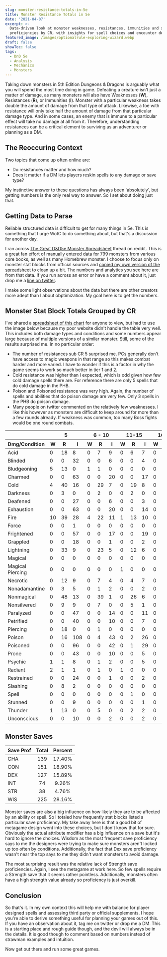 ```yaml
---
slug: monster-resistance-totals-in-5e
title: Monster Resistance Totals in 5e
date: '2021-04-07'
excerpt: >-
  Data-driven look at monster weaknesses, resistances, immunities and save
  proficiencies by CR, with insights for spell choices and encounter design.
featured_image: /images/optionalrule-exploring-wizard.webp
draft: false
showToc: false
tags:
  - DnD 5e
  - Analysis
  - Mechanics
  - Monsters
---
```


Taking down monsters in 5th Edition Dungeons & Dragons is arguably what you will spend the most time doing in game. Defeating a creature isn't just a matter of damage, as many monsters will also have Weaknesses (**W**), Resistances (**R**), or Immunities (**I**). Monster with a particular weakness takes double the amount of damage from that type of attack. Likewise, a foe with resistance will only take half the amount of damage from that particular damage type. And in some cases, an enemy that is immune to a particular effect will take no damage at all from it. Therefore, understanding resistances can be a critical element to surviving as an adventurer or planning as a DM. 

## The Reoccuring Context 

Two topics that come up often online are:

  * Do resistances matter and how much? 
  * Does it matter if a DM lets players reskin spells to any damage or save type?

My instinctive answer to these questions has always been 'absolutely', but getting numbers is the only real way to answer. So I set about doing just that.

## Getting Data to Parse

Reliable structured data is difficult to get for many things in 5e. This is something that I urge WotC to do something about, but that's a discussion for another day.

I ran across [The Great D&D5e Monster Spreadsheet](https://www.reddit.com/r/UnearthedArcana/comments/8zvr6s/the_great_dd5e_monster_spreadsheet/) thread on reddit. This is a great fan effort of manually entered data for 799 monsters from various core books, as well as many Homebrew monster. I choose to focus only on monster stat blocks from official sources and [copied my own version of the spreadsheet](https://docs.google.com/spreadsheets/d/1sx7Cc94yHu3UPjHf0uv1mHA8IoVyTxB4UWqGyLmUm6g/edit?usp=sharing) to clean up a bit. The numbers and analytics you see here are from that data. If you run across an error or have a comment about it, just drop me a [line on twitter](https://www.twitter.com/optionalrule).

I make some light observations about the data but there are other creators more adept than I about obptimization. My goal here is to get the numbers.

## Monster Stat Block Totals Grouped by CR

I've shared a [spreadsheet of this chart](https://docs.google.com/spreadsheets/d/1O2dyuRcBcMojO7cCwT5kHKRAK0AMenAQpCmazgCEn38/edit?usp=sharing) for anyone to view, but had to use the image below because my poor website didn't handle the table very well. This includes both damage types and conditions and some numbers appear large because of multiple versions of a similar monster. Still, some of the results surprised me. In no particular order:

  * The number of resistances sub CR 5 surprised me. PCs generally don't have access to magic weapons in that range so this makes combat harder and more varied. I have to wonder if this is a factor in why the game seems to work so much better in tier 1 and 2.
  * Cold resistance was higher than I expected, which is odd given how few cold damage spells there are. For reference there are only 5 spells that do cold damage in the PHB.
  * Poison and Poisoned resistance was very high. Again, the number of spells and abilities that do poison damage are very few. Only 3 spells in the PHB do poison damage.
  * Many people on twitter commented on the relatively few weaknesses. I like this however as monsters are difficult to keep around for more than a few rounds already. If weakness was common, too many Boss fights would be one round combats.

<table>
   <thead>
      <tr>
         <th> </th>
         <th colspan="3">5</th>
         <th colspan="3">6 - 10</th>
         <th colspan="3">11-15</th>
         <th colspan="3">16 - 20</th>
         <th colspan="3">20 </th>
         <th colspan="3">Totals</th>
      </tr>
      <tr>
         <th>Dmg/Condition</th>
         <th>W</th>
         <th>R</th>
         <th>I</th>
         <th>W</th>
         <th>R</th>
         <th>I</th>
         <th>W</th>
         <th>R</th>
         <th>I</th>
         <th>W</th>
         <th>R</th>
         <th>I</th>
         <th>W</th>
         <th>R</th>
         <th>I</th>
         <th>W</th>
         <th>R</th>
         <th>I</th>
      </tr>
   </thead>
   <tbody>
   <tr>
      <td>Acid</td>
      <td>0</td>
      <td>18</td>
      <td>8</td>
      <td>0</td>
      <td>7</td>
      <td>9</td>
      <td>0</td>
      <td>6</td>
      <td>7</td>
      <td>0</td>
      <td>1</td>
      <td>2</td>
      <td>0</td>
      <td>0</td>
      <td>3</td>
      <td>0</td>
      <td>32</td>
      <td>29</td>
   </tr>
   <tr>
      <td>Blinded</td>
      <td>0</td>
      <td>0</td>
      <td>32</td>
      <td>0</td>
      <td>0</td>
      <td>6</td>
      <td>0</td>
      <td>0</td>
      <td>4</td>
      <td>0</td>
      <td>0</td>
      <td>0</td>
      <td>0</td>
      <td>0</td>
      <td>3</td>
      <td>0</td>
      <td>0</td>
      <td>45</td>
   </tr>
   <tr>
      <td>Bludgeoning</td>
      <td>5</td>
      <td>13</td>
      <td>0</td>
      <td>1</td>
      <td>1</td>
      <td>0</td>
      <td>0</td>
      <td>0</td>
      <td>0</td>
      <td>0</td>
      <td>0</td>
      <td>0</td>
      <td>0</td>
      <td>0</td>
      <td>0</td>
      <td>6</td>
      <td>14</td>
      <td>0</td>
   </tr>
   <tr>
      <td>Charmed</td>
      <td>0</td>
      <td>0</td>
      <td>63</td>
      <td>0</td>
      <td>0</td>
      <td>20</td>
      <td>0</td>
      <td>0</td>
      <td>17</td>
      <td>0</td>
      <td>0</td>
      <td>16</td>
      <td>0</td>
      <td>0</td>
      <td>19</td>
      <td>0</td>
      <td>0</td>
      <td>135</td>
   </tr>
   <tr>
      <td>Cold</td>
      <td>4</td>
      <td>40</td>
      <td>16</td>
      <td>0</td>
      <td>29</td>
      <td>7</td>
      <td>0</td>
      <td>19</td>
      <td>8</td>
      <td>0</td>
      <td>16</td>
      <td>3</td>
      <td>0</td>
      <td>15</td>
      <td>3</td>
      <td>4</td>
      <td>119</td>
      <td>37</td>
   </tr>
   <tr>
      <td>Darkness</td>
      <td>0</td>
      <td>3</td>
      <td>0</td>
      <td>0</td>
      <td>2</td>
      <td>0</td>
      <td>0</td>
      <td>2</td>
      <td>0</td>
      <td>0</td>
      <td>0</td>
      <td>0</td>
      <td>0</td>
      <td>0</td>
      <td>0</td>
      <td>0</td>
      <td>7</td>
      <td>0</td>
   </tr>
   <tr>
      <td>Deafened</td>
      <td>0</td>
      <td>0</td>
      <td>27</td>
      <td>0</td>
      <td>0</td>
      <td>6</td>
      <td>0</td>
      <td>0</td>
      <td>3</td>
      <td>0</td>
      <td>0</td>
      <td>2</td>
      <td>0</td>
      <td>0</td>
      <td>3</td>
      <td>0</td>
      <td>0</td>
      <td>41</td>
   </tr>
   <tr>
      <td>Exhaustion</td>
      <td>0</td>
      <td>0</td>
      <td>63</td>
      <td>0</td>
      <td>0</td>
      <td>20</td>
      <td>0</td>
      <td>0</td>
      <td>14</td>
      <td>0</td>
      <td>0</td>
      <td>11</td>
      <td>0</td>
      <td>0</td>
      <td>19</td>
      <td>0</td>
      <td>0</td>
      <td>127</td>
   </tr>
   <tr>
      <td>Fire</td>
      <td>10</td>
      <td>39</td>
      <td>28</td>
      <td>4</td>
      <td>22</td>
      <td>11</td>
      <td>1</td>
      <td>13</td>
      <td>10</td>
      <td>0</td>
      <td>7</td>
      <td>13</td>
      <td>0</td>
      <td>11</td>
      <td>7</td>
      <td>15</td>
      <td>92</td>
      <td>69</td>
   </tr>
   <tr>
      <td>Force</td>
      <td>0</td>
      <td>0</td>
      <td>1</td>
      <td>0</td>
      <td>0</td>
      <td>0</td>
      <td>0</td>
      <td>0</td>
      <td>0</td>
      <td>0</td>
      <td>0</td>
      <td>0</td>
      <td>0</td>
      <td>0</td>
      <td>0</td>
      <td>0</td>
      <td>0</td>
      <td>1</td>
   </tr>
   <tr>
      <td>Frightened</td>
      <td>0</td>
      <td>0</td>
      <td>57</td>
      <td>0</td>
      <td>0</td>
      <td>17</td>
      <td>0</td>
      <td>0</td>
      <td>19</td>
      <td>0</td>
      <td>0</td>
      <td>15</td>
      <td>0</td>
      <td>0</td>
      <td>20</td>
      <td>0</td>
      <td>0</td>
      <td>128</td>
   </tr>
   <tr>
      <td>Grappled</td>
      <td>0</td>
      <td>0</td>
      <td>18</td>
      <td>0</td>
      <td>0</td>
      <td>1</td>
      <td>0</td>
      <td>0</td>
      <td>2</td>
      <td>0</td>
      <td>0</td>
      <td>3</td>
      <td>0</td>
      <td>0</td>
      <td>3</td>
      <td>0</td>
      <td>0</td>
      <td>27</td>
   </tr>
   <tr>
      <td>Lightning</td>
      <td>0</td>
      <td>33</td>
      <td>9</td>
      <td>0</td>
      <td>23</td>
      <td>5</td>
      <td>0</td>
      <td>12</td>
      <td>6</td>
      <td>0</td>
      <td>7</td>
      <td>4</td>
      <td>0</td>
      <td>12</td>
      <td>5</td>
      <td>0</td>
      <td>87</td>
      <td>29</td>
   </tr>
   <tr>
      <td>Magical</td>
      <td>0</td>
      <td>0</td>
      <td>0</td>
      <td>0</td>
      <td>0</td>
      <td>0</td>
      <td>0</td>
      <td>0</td>
      <td>0</td>
      <td>0</td>
      <td>1</td>
      <td>0</td>
      <td>0</td>
      <td>0</td>
      <td>0</td>
      <td>0</td>
      <td>1</td>
      <td>0</td>
   </tr>
   <tr>
      <td>Magical Piercing</td>
      <td>0</td>
      <td>0</td>
      <td>0</td>
      <td>0</td>
      <td>0</td>
      <td>0</td>
      <td>1</td>
      <td>0</td>
      <td>0</td>
      <td>0</td>
      <td>0</td>
      <td>0</td>
      <td>0</td>
      <td>0</td>
      <td>0</td>
      <td>1</td>
      <td>0</td>
      <td>0</td>
   </tr>
   <tr>
      <td>Necrotic</td>
      <td>0</td>
      <td>12</td>
      <td>9</td>
      <td>0</td>
      <td>7</td>
      <td>4</td>
      <td>0</td>
      <td>4</td>
      <td>7</td>
      <td>0</td>
      <td>1</td>
      <td>3</td>
      <td>0</td>
      <td>2</td>
      <td>3</td>
      <td>0</td>
      <td>26</td>
      <td>26</td>
   </tr>
   <tr>
      <td>Nonadamantine</td>
      <td>0</td>
      <td>3</td>
      <td>5</td>
      <td>0</td>
      <td>1</td>
      <td>2</td>
      <td>0</td>
      <td>0</td>
      <td>2</td>
      <td>0</td>
      <td>0</td>
      <td>1</td>
      <td>0</td>
      <td>0</td>
      <td>0</td>
      <td>0</td>
      <td>4</td>
      <td>10</td>
   </tr>
   <tr>
      <td>Nonmagical</td>
      <td>0</td>
      <td>48</td>
      <td>13</td>
      <td>0</td>
      <td>39</td>
      <td>1</td>
      <td>0</td>
      <td>26</td>
      <td>6</td>
      <td>0</td>
      <td>21</td>
      <td>3</td>
      <td>0</td>
      <td>10</td>
      <td>14</td>
      <td>0</td>
      <td>144</td>
      <td>37</td>
   </tr>
   <tr>
      <td>Nonsilvered</td>
      <td>0</td>
      <td>9</td>
      <td>9</td>
      <td>0</td>
      <td>7</td>
      <td>0</td>
      <td>0</td>
      <td>5</td>
      <td>1</td>
      <td>0</td>
      <td>7</td>
      <td>0</td>
      <td>0</td>
      <td>4</td>
      <td>0</td>
      <td>0</td>
      <td>32</td>
      <td>10</td>
   </tr>
   <tr>
      <td>Paralyzed</td>
      <td>0</td>
      <td>0</td>
      <td>47</td>
      <td>0</td>
      <td>0</td>
      <td>14</td>
      <td>0</td>
      <td>0</td>
      <td>11</td>
      <td>0</td>
      <td>0</td>
      <td>12</td>
      <td>0</td>
      <td>0</td>
      <td>9</td>
      <td>0</td>
      <td>0</td>
      <td>93</td>
   </tr>
   <tr>
      <td>Petrified</td>
      <td>0</td>
      <td>0</td>
      <td>40</td>
      <td>0</td>
      <td>0</td>
      <td>10</td>
      <td>0</td>
      <td>0</td>
      <td>7</td>
      <td>0</td>
      <td>0</td>
      <td>11</td>
      <td>0</td>
      <td>0</td>
      <td>5</td>
      <td>0</td>
      <td>0</td>
      <td>73</td>
   </tr>
   <tr>
      <td>Piercing</td>
      <td>0</td>
      <td>18</td>
      <td>0</td>
      <td>0</td>
      <td>1</td>
      <td>0</td>
      <td>0</td>
      <td>0</td>
      <td>0</td>
      <td>0</td>
      <td>0</td>
      <td>0</td>
      <td>0</td>
      <td>0</td>
      <td>0</td>
      <td>0</td>
      <td>19</td>
      <td>0</td>
   </tr>
   <tr>
      <td>Poison</td>
      <td>0</td>
      <td>16</td>
      <td>108</td>
      <td>0</td>
      <td>4</td>
      <td>43</td>
      <td>0</td>
      <td>2</td>
      <td>26</td>
      <td>0</td>
      <td>1</td>
      <td>21</td>
      <td>0</td>
      <td>0</td>
      <td>22</td>
      <td>0</td>
      <td>23</td>
      <td>220</td>
   </tr>
   <tr>
      <td>Poisoned</td>
      <td>0</td>
      <td>0</td>
      <td>96</td>
      <td>0</td>
      <td>0</td>
      <td>42</td>
      <td>0</td>
      <td>1</td>
      <td>29</td>
      <td>0</td>
      <td>1</td>
      <td>23</td>
      <td>0</td>
      <td>0</td>
      <td>22</td>
      <td>0</td>
      <td>2</td>
      <td>212</td>
   </tr>
   <tr>
      <td>Prone</td>
      <td>0</td>
      <td>0</td>
      <td>43</td>
      <td>0</td>
      <td>0</td>
      <td>10</td>
      <td>0</td>
      <td>0</td>
      <td>5</td>
      <td>0</td>
      <td>0</td>
      <td>8</td>
      <td>0</td>
      <td>0</td>
      <td>4</td>
      <td>0</td>
      <td>0</td>
      <td>70</td>
   </tr>
   <tr>
      <td>Psychic</td>
      <td>1</td>
      <td>1</td>
      <td>8</td>
      <td>0</td>
      <td>1</td>
      <td>2</td>
      <td>0</td>
      <td>0</td>
      <td>5</td>
      <td>0</td>
      <td>1</td>
      <td>5</td>
      <td>0</td>
      <td>0</td>
      <td>0</td>
      <td>1</td>
      <td>3</td>
      <td>20</td>
   </tr>
   <tr>
      <td>Radiant</td>
      <td>2</td>
      <td>1</td>
      <td>1</td>
      <td>0</td>
      <td>1</td>
      <td>0</td>
      <td>1</td>
      <td>0</td>
      <td>0</td>
      <td>0</td>
      <td>1</td>
      <td>0</td>
      <td>0</td>
      <td>2</td>
      <td>0</td>
      <td>3</td>
      <td>5</td>
      <td>1</td>
   </tr>
   <tr>
      <td>Restrained</td>
      <td>0</td>
      <td>0</td>
      <td>24</td>
      <td>0</td>
      <td>0</td>
      <td>1</td>
      <td>0</td>
      <td>0</td>
      <td>2</td>
      <td>0</td>
      <td>0</td>
      <td>7</td>
      <td>0</td>
      <td>0</td>
      <td>3</td>
      <td>0</td>
      <td>0</td>
      <td>37</td>
   </tr>
   <tr>
      <td>Slashing</td>
      <td>0</td>
      <td>8</td>
      <td>2</td>
      <td>0</td>
      <td>0</td>
      <td>0</td>
      <td>0</td>
      <td>0</td>
      <td>0</td>
      <td>0</td>
      <td>0</td>
      <td>0</td>
      <td>0</td>
      <td>0</td>
      <td>0</td>
      <td>0</td>
      <td>8</td>
      <td>2</td>
   </tr>
   <tr>
      <td>Spell</td>
      <td>0</td>
      <td>0</td>
      <td>0</td>
      <td>0</td>
      <td>0</td>
      <td>0</td>
      <td>0</td>
      <td>1</td>
      <td>0</td>
      <td>0</td>
      <td>0</td>
      <td>0</td>
      <td>0</td>
      <td>0</td>
      <td>0</td>
      <td>0</td>
      <td>1</td>
      <td>0</td>
   </tr>
   <tr>
      <td>Stunned</td>
      <td>0</td>
      <td>0</td>
      <td>9</td>
      <td>0</td>
      <td>0</td>
      <td>0</td>
      <td>0</td>
      <td>0</td>
      <td>1</td>
      <td>0</td>
      <td>0</td>
      <td>4</td>
      <td>0</td>
      <td>0</td>
      <td>6</td>
      <td>0</td>
      <td>0</td>
      <td>20</td>
   </tr>
   <tr>
      <td>Thunder</td>
      <td>1</td>
      <td>13</td>
      <td>0</td>
      <td>0</td>
      <td>5</td>
      <td>0</td>
      <td>0</td>
      <td>2</td>
      <td>2</td>
      <td>0</td>
      <td>2</td>
      <td>2</td>
      <td>1</td>
      <td>0</td>
      <td>1</td>
      <td>2</td>
      <td>22</td>
      <td>5</td>
   </tr>
   <tr>
      <td>Unconscious</td>
      <td>0</td>
      <td>0</td>
      <td>10</td>
      <td>0</td>
      <td>0</td>
      <td>2</td>
      <td>0</td>
      <td>0</td>
      <td>2</td>
      <td>0</td>
      <td>0</td>
      <td>1</td>
      <td>0</td>
      <td>0</td>
      <td>2</td>
      <td>0</td>
      <td>0</td>
      <td>17</td>
   </tr>
   </tbody>
</table>

## Monster Saves

| Save Prof | Total | Percent |
| --------- | :---: | :-----: |
| CHA       | 139   | 17.40%  |
| CON       | 151   | 18.90%  |
| DEX       | 127   | 15.89%  |
| INT       | 74    | 9.26%   |
| STR       | 38    | 4.76%   |
| WIS       | 225   | 28.16%  |


Monster saves are also a big influence on how likely they are to be affected by an ability or spell. So I totaled how frequently stat blocks listed a particular save proficiency. My take away here is that a good bit of metagame design went into these choices, but I don't know that for sure. Obviously the actual attribute modifier has a big influence on a save but it's hard to ignore the choices. Wisdom as the most frequent save proficiency says to me the designers were trying to make sure monsters aren't locked up too often by conditions. Additionally, the fact that Dex save proficiency wasn't near the top says to me they didn't want monsters to avoid damage. 

The most surprising result was the relative lack of Strength save proficiencies. Again, I see the metagame at work here. So few spells require a Strength save that it seems rather pointless. Additionally, monsters often have a high strength value already so proficiency is just overkill.

## Conclusion

So that's it. In my own context this will help me with balance for player designed spells and assessing third party or official supplements. I hope you're able to derive something useful for planning your games out of this. If you have an observation about it, tag me on twitter or drop me a DM. This is a starting place and rough guide though, and the devil will always be in the details. It is good though to comment based on numbers instead of strawman examples and intuition.

Now get out there and run some great games.
